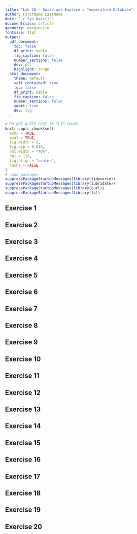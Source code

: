 ```yaml
---
title: "Lab 10 — Build and Explore a Temperature Database"
author: FirstName LastName
date: "`r Sys.Date()`"
documentclass: article
geometry: margin=1in
fontsize: 11pt
output:
  pdf_document:
    toc: false
    df_print: kable
    fig_caption: false
    number_sections: false
    dev: pdf
    highlight: tango
  html_document:
    theme: default
    self_contained: true
    toc: false
    df_print: kable
    fig_caption: false
    number_sections: false
    smart: true
    dev: svg
---
```


```r
# DO NOT ALTER CODE IN THIS CHUNK
knitr::opts_chunk$set(
  echo = TRUE,
  eval = TRUE,
  fig.width = 5,
  fig.asp = 0.618,
  out.width = "70%",
  dpi = 120,
  fig.align = "center",
  cache = FALSE
)
# Load packages
suppressPackageStartupMessages(library(tidyverse))
suppressPackageStartupMessages(library(lubridate))
suppressPackageStartupMessages(library(curl))
suppressPackageStartupMessages(library(fs))
```

## Exercise 1




## Exercise 2




## Exercise 3




## Exercise 4




## Exercise 5




## Exercise 6




## Exercise 7




## Exercise 8




## Exercise 9




## Exercise 10




## Exercise 11




## Exercise 12




## Exercise 13




## Exercise 14




## Exercise 15




## Exercise 16




## Exercise 17




## Exercise 18




## Exercise 19




## Exercise 20




